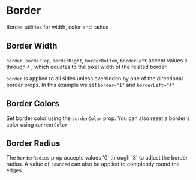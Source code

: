 
<Meta title="Utilities/Border" component={CSS} argTypes={stories.argTypes} />

# Border

Border utilities for width, color and radius

<Canvas>
    <Story story={stories.BorderProps} name="Border Props" />
</Canvas>

<ArgsTable story="Border Props" />

## Border Width

`border`, `borderTop`, `borderRight`, `borderBottom`, `borderLeft` accept values `0` through `4`
, which equates to the pixel width of the related border.

`border` is applied to all sides unless overridden by one of the directional border props. In this
example we set `border="1"` and `borderLeft="4"`

<Canvas>
    <Story story={stories.BorderWidth} />
</Canvas>

## Border Colors

Set border color using the `borderColor` prop. You can also reset a border's color using `currentColor`

<Canvas>
    <Story story={stories.BorderColor} />
</Canvas>

## Border Radius

The `borderRadius` prop accepts values '0' through '3' to adjust the border radius.
A value of `rounded` can also be applied to completely round the edges.

<Canvas>
    <Story story={stories.BorderRadius} />
</Canvas>

